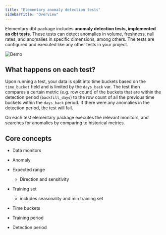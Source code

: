 ```yaml
---
title: "Elementary anomaly detection tests"
sidebarTitle: "Overview"
---
```


Elementary dbt package includes **anomaly detection tests, implemented as [dbt tests](https://docs.getdbt.com/docs/building-a-dbt-project/tests)**.
These tests can detect anomalies in volume, freshness, null rates, and anomalies in specific dimensions, among others.
The tests are configured and executed like any other tests in your project.

<Tooltip tip="Anomaly detection test result example from Elementary report">
<img
src="/pics/anomalies/anomaly-example.png"
alt="Demo"
/>
</Tooltip>

## What happens on each test?

Upon running a test, your data is split into time buckets based on the `time_bucket` field and is limited by the `days_back` var. 
The test then compares a certain metric (e.g. row count) of the buckets that are within the detection period (`backfill_days`) to the row count of all the previous time buckets within the `days_back` period.
If there were any anomalies in the detection period, the test will fail.

On each test elementary package executes the relevant monitors, and searches for anomalies by comparing to historical metrics.


## Core concepts

- Data monitors

- Anomaly
- Expected range
  - Direction and sensitivity 
- Training set
  - includes seasonality and min training set

- Time buckets
- Training period
- Detection period